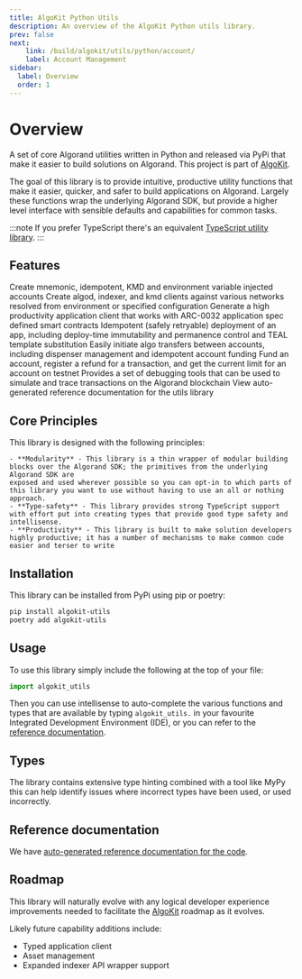 ```yaml
---
title: AlgoKit Python Utils
description: An overview of the AlgoKit Python utils library.
prev: false
next:
    link: /build/algokit/utils/python/account/
    label: Account Management
sidebar:
  label: Overview
  order: 1
---
```



# Overview
A set of core Algorand utilities written in Python and released via PyPi that make it easier to build solutions on Algorand.
This project is part of [AlgoKit](https://github.com/algorandfoundation/algokit-cli).

The goal of this library is to provide intuitive, productive utility functions that make it easier, quicker, and safer to build applications on Algorand.
Largely these functions wrap the underlying Algorand SDK, but provide a higher level interface with sensible defaults and capabilities for common tasks.

:::note
If you prefer TypeScript there's an equivalent [TypeScript utility library](/build/algokit/ts/overview).
:::

## Features

<LinkInfoCardGrid>
  <LinkInfoCard title="Account Management" icon="seti:python" url="/build/algokit/utils/python/account">
    Create mnemonic, idempotent, KMD and environment variable injected accounts
  </LinkInfoCard>
  <LinkInfoCard title="Client Management" icon="seti:python" url="/build/algokit/utils/python/client">
    Create algod, indexer, and kmd clients against various networks resolved from environment or specified configuration
  </LinkInfoCard>
   <LinkInfoCard title="App Client" icon="seti:python" url="/build/algokit/utils/python/app-client">
    Generate a high productivity application client that works with ARC-0032 application spec defined smart contracts
  </LinkInfoCard>
  <LinkInfoCard title="App Deployment" icon="external" url="/build/algokit/utils/python/app-deploy">
    Idempotent (safely retryable) deployment of an app, including deploy-time immutability and permanence control and TEAL template substitution
  </LinkInfoCard>
  <LinkInfoCard title="Algo Transfer" icon="seti:python" url="/build/algokit/utils/python/transfer">
    Easily initiate algo transfers between accounts, including dispenser management and idempotent account funding
  </LinkInfoCard>
   <LinkInfoCard title="Dispenser Client" icon="seti:python" url="/build/algokit/utils/python/dispenser">
    Fund an account, register a refund for a transaction, and get the current limit for an account on testnet
  </LinkInfoCard>
  <LinkInfoCard title="Debugger" icon="seti:config" url="/build/algokit/utils/python/debugger">
    Provides a set of debugging tools that can be used to simulate and trace transactions on the Algorand blockchain
  </LinkInfoCard>
   <LinkInfoCard title="Reference" icon="seti:notebook" url="/build/algokit/utils/python/reference">
    View auto-generated reference documentation for the utils library
  </LinkInfoCard>
</LinkInfoCardGrid>

## Core Principles
This library is designed with the following principles:

    - **Modularity** - This library is a thin wrapper of modular building blocks over the Algorand SDK; the primitives from the underlying Algorand SDK are
    exposed and used wherever possible so you can opt-in to which parts of this library you want to use without having to use an all or nothing approach.
    - **Type-safety** - This library provides strong TypeScript support with effort put into creating types that provide good type safety and intellisense.
    - **Productivity** - This library is built to make solution developers highly productive; it has a number of mechanisms to make common code easier and terser to write

## Installation
This library can be installed from PyPi using pip or poetry:

```bash
pip install algokit-utils
poetry add algokit-utils
```
## Usage
To use this library simply include the following at the top of your file:

```python
import algokit_utils
```
Then you can use intellisense to auto-complete the various functions and types that are available by typing `algokit_utils.` in your favourite Integrated Development Environment (IDE),
or you can refer to the [reference documentation](build/algokit/utils/python/reference).

## Types 
The library contains extensive type hinting combined with a tool like MyPy this can help identify issues where incorrect types have been used, or used incorrectly.

## Reference documentation
We have [auto-generated reference documentation for the code](build/algokit/utils/python/reference).

## Roadmap
This library will naturally evolve with any logical developer experience improvements needed to facilitate the [AlgoKit](https://github.com/algorandfoundation/algokit-cli) roadmap as it evolves.

Likely future capability additions include:

- Typed application client
- Asset management
- Expanded indexer API wrapper support